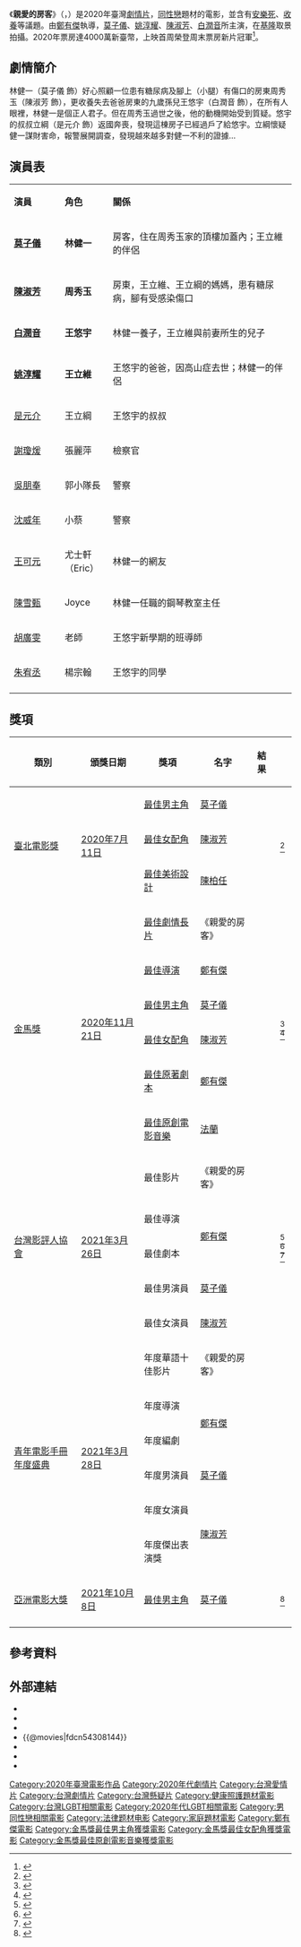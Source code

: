 {{Infobox Film
| name          = 親愛的房客
| original_name = {{lang|en|''Dear Tenant''}}
| image         = 親愛的房客.jpg
| image_size    = 
| caption       = 
| film name     = 
| sec-title     = 
| director      = [[鄭有傑|鄭有傑]]
| producer      = [[楊雅喆|楊雅喆]]、鄭有傑
| producer_2    = 林仕肯
| writer        = 鄭有傑
| screenplay    = 
| story         = 
| based_on      = 
| narrator      = 
| production_supervisor = 
| starring      = {{plainlist |
* [[莫子儀|莫子儀]]
* [[陳淑芳|陳淑芳]]
* [[白潤音|白潤音]]
}}
| music         = [[法蘭黛樂團|法蘭]]
| maintheme     = 
| endtheme      = 
| cinematography = 張宇翰
| editing       = [[陳曉東_(剪接師)|陳曉東]]、鄭有傑
| effect        = 蔡瀚陞、陳亦偉、鄭元凱
| studio        = 一期一會影像製作有限公司<br>邊境映象藝文有限公司
| runtime       = 106分鐘
| country       = {{台灣電影產地}}
| language      = 華語
| released      = {{film date|2020|7|4|[[2020年台北電影節|台北電影節]]|2020|10|23|臺灣|2020|11|12|香港|2021|7|23|日本}}
| distributor   = 牽猴子整合行銷股份有限公司
| issue_date    = 
| sarft_id      = 
| budget        = 
| gross         = [[新臺幣|新臺幣]]38,678,112元<ref>{{cite web|url=https://www.tfi.org.tw/Content/TFI/PublicInfo/全國電影票房2021年0308-0314統計資訊.pdf?|title=全國電影票房2021年03/08-03/14統計資訊|website=[[國家電影及視聽文化中心|國家電影及視聽文化中心]]|date=2021-03-18|accessdate=2021-03-24|archive-date=2021-03-18|archive-url=https://web.archive.org/web/20210318064727/https://www.tfi.org.tw/Content/TFI/PublicInfo/%E5%85%A8%E5%9C%8B%E9%9B%BB%E5%BD%B1%E7%A5%A8%E6%88%BF2021%E5%B9%B40308-0314%E7%B5%B1%E8%A8%88%E8%B3%87%E8%A8%8A.pdf|dead-url=no}}</ref>
| website       = 
}}

《'''親愛的房客'''》（{{lang-en|''Dear Tenant''}}，{{lang-ja|親愛なる君へ}}）是2020年臺灣[[劇情片|劇情片]]，[[同性戀|同性戀]]題材的電影，並含有[[安樂死|安樂死]]、[[收養|收養]]等議題。由[[鄭有傑|鄭有傑]]執導，[[莫子儀|莫子儀]]、[[姚淳耀|姚淳耀]]、[[陳淑芳|陳淑芳]]、[[白潤音|白潤音]]所主演，在[[基隆|基隆]]取景拍攝。2020年票房達4000萬新臺幣，上映首周榮登周末票房新片冠軍<ref>{{Cite web |url=https://star.ettoday.net/news/1839883?fbclid=IwAR3Gypwsoa0YKXMh_T9bOt_x680QRGYPnS7pw9JzVdrMxEGsPsKBebTjG1I |title=《親愛的房客》票房出爐！「全場觀眾爆哭」曾敬驊落淚：整顆心抽動好幾次 |access-date=2020-10-26 |archive-date=2021-04-10 |archive-url=https://web.archive.org/web/20210410171242/https://star.ettoday.net/news/1839883?fbclid=IwAR3Gypwsoa0YKXMh_T9bOt_x680QRGYPnS7pw9JzVdrMxEGsPsKBebTjG1I |dead-url=no }}</ref>。

==劇情簡介==
林健一（莫子儀 飾）好心照顧一位患有糖尿病及腳上（小腿）有傷口的房東周秀玉（陳淑芳 飾），更收養失去爸爸房東的九歲孫兒王悠宇（白潤音 飾），在所有人眼裡，林健一是個正人君子。但在周秀玉過世之後，他的動機開始受到質疑。悠宇的叔叔立綱（是元介 飾）返國奔喪，發現這棟房子已經過戶了給悠宇。立綱懷疑健一謀財害命，報警展開調查，發現越來越多對健一不利的證據…

==演員表==
{|class="wikitable" width="65%"
|- style="background:cornflowerblue; color:snow" align=center 
|style="width:18%"|'''演員'''||style="width:17%"|'''角色'''||'''關係'''
|-
| '''[[莫子儀|莫子儀]]''' || '''林健一''' || 房客，住在周秀玉家的頂樓加蓋內；王立維的伴侶
|-
| '''[[陳淑芳|陳淑芳]]''' || '''周秀玉''' || 房東，王立維、王立綱的媽媽，患有糖尿病，腳有受感染傷口
|-
| '''[[白潤音|白潤音]]''' || '''王悠宇''' || 林健一養子，王立維與前妻所生的兒子
|-
| '''[[姚淳耀|姚淳耀]]''' || '''王立維''' || 王悠宇的爸爸，因高山症去世；林健一的伴侶
|-
| [[是元介|是元介]] || 王立綱 || 王悠宇的叔叔
|-
| [[謝瓊煖|謝瓊煖]] || 張麗萍 || 檢察官
|-
| [[吳朋奉|吳朋奉]] || 郭小隊長 || 警察
|-
| [[沈威年|沈威年]] || 小蔡 || 警察
|-
| [[王可元|王可元]] || 尤士軒（Eric）|| 林健一的網友
|-
| [[陳雪甄|陳雪甄]] || Joyce || 林健一任職的鋼琴教室主任
|-
| [[胡廣雯|胡廣雯]] || 老師 || 王悠宇新學期的班導師
|-
| [[朱宥丞|朱宥丞]] || 楊宗翰 || 王悠宇的同學
|-
|}

== 獎項 ==
{| class="wikitable sortable plainrowheaders"
! 類別
! 頒獎日期
! 獎項
! 名字
! 結果
! scope="col" class="unsortable"| {{Abbr|參考|參考文獻}}
|-
| rowspan="3"| [[臺北電影獎|臺北電影獎]]
| rowspan="3"| [[2020年臺北電影獎|2020年7月11日]]
| [[台北電影獎最佳男主角|最佳男主角]]
| [[莫子儀|莫子儀]]
|{{won}}
| rowspan="3" style="text-align:center;"| <ref>{{cite news|title=台北電影獎入圍名單／《下半場》14項大贏家！范少勳「雙料入圍」影帝、新人|publisher=ETtoday|url=https://star.ettoday.net/news/1714922?redirect=1|date=2020-05-15|author=洪文、羅凌筠|accessdate=2020-05-15|language=zh-hant|archive-date=2020-07-11|archive-url=https://web.archive.org/web/20200711213106/https://star.ettoday.net/news/1714922?redirect=1|dead-url=yes}}</ref>
|-
| [[台北電影獎最佳女配角|最佳女配角]]
| [[陳淑芳|陳淑芳]]
|{{nom}}
|-
| [[台北電影獎最佳美術設計|最佳美術設計]]
| [[陳柏任|陳柏任]]
|{{nom}}
|-
| rowspan="6"| [[金馬獎|金馬獎]]
| rowspan="6"| [[第57屆金馬獎|2020年11月21日]]
| [[金馬獎最佳劇情長片|最佳劇情長片]]
| 《親愛的房客》
|{{nom}}
| rowspan="6" style="text-align:center;"|<ref>{{Cite web |url=https://udn.com/news/story/7328/5034332 |title=親愛的房客金馬奪3金 導演決定基隆拍攝因想起父親爆淚 |access-date=2020-11-23 |archive-date=2021-01-07 |archive-url=https://web.archive.org/web/20210107065908/https://udn.com/news/story/7328/5034332 |dead-url=no }}</ref> <ref>{{Cite web |url=https://www.twreporter.org/a/2020-taipei-golden-horse-film-festival-cheng-yu-chieh-dear-tenant?gclid=CjwKCAiA2O39BRBjEiwApB2Iku99ew1KYlXSB5JRo1M-rryrK_UEcCREINsOH7rBGA28dr_7wSQy7hoCUcUQAvD_BwE |title=怨久了，也愛了──解開爆炸的約束，鄭有傑《親愛的房客》從不幸的缺口探索幸福的入口 |access-date=2020-11-23 |archive-date=2021-01-17 |archive-url=https://web.archive.org/web/20210117192129/https://www.twreporter.org/a/2020-taipei-golden-horse-film-festival-cheng-yu-chieh-dear-tenant?gclid=CjwKCAiA2O39BRBjEiwApB2Iku99ew1KYlXSB5JRo1M-rryrK_UEcCREINsOH7rBGA28dr_7wSQy7hoCUcUQAvD_BwE |dead-url=no }}</ref>
|-
| [[金馬獎最佳導演|最佳導演]]
| [[鄭有傑|鄭有傑]]
|{{nom}}
|-
| [[金馬獎最佳男主角|最佳男主角]]
| [[莫子儀|莫子儀]]
|{{won}}
|-
| [[金馬獎最佳女配角|最佳女配角]]
| [[陳淑芳|陳淑芳]]
|{{won}}
|-
| [[金馬獎最佳原著劇本|最佳原著劇本]]
| [[鄭有傑|鄭有傑]]
|{{nom}}
|-
| [[金馬獎最佳原創電影音樂|最佳原創電影音樂]]
| [[法蘭黛樂團|法蘭]]
| {{won}}
|-
| rowspan="5"|[[台灣影評人協會|台灣影評人協會]]
| rowspan="5"|[[台灣影評人協會#第二屆（2021）|2021年3月26日]]
| 最佳影片
| 《親愛的房客》
| {{nom}}
| rowspan="5" style="text-align:center;"|<ref>{{cite web|url=https://www.facebook.com/TaiwanFilmCriticsSociety/posts/873212859909060|title=第二屆台灣影評人協會獎入圍名單今日揭曉，《同學麥娜絲》大熱門|work=[[Facebook|Facebook]]|author=[[台灣影評人協會|台灣影評人協會]]|date=2021-01-20|accessdate=2021-01-30|archive-date=2021-02-13|archive-url=https://web.archive.org/web/20210213075646/https://www.facebook.com/login/?next=https%3A%2F%2Fwww.facebook.com%2FTaiwanFilmCriticsSociety%2Fposts%2F873212859909060|dead-url=no}}</ref><br /><ref name="2rdWinner">{{cite web|url=https://www.facebook.com/TaiwanFilmCriticsSociety/posts/909887789574900|title=【本日新聞稿：台灣影評人協會獎最佳影片由《阿紫》獲得，陳玉勳獲最佳導演】|work=Facebook|author=台灣影評人協會|date=2021-03-26|accessdate=2021-03-26|archive-date=2021-03-26|archive-url=https://web.archive.org/web/20210326120837/https://www.facebook.com/TaiwanFilmCriticsSociety/posts/909887789574900|dead-url=no}}</ref><br /><ref name="2ndcna">{{cite web|url=https://www.cna.com.tw/news/amov/202103260144.aspx|title=影視聽傑出工作者頒獎 鼓勵年輕影人創作|work=中央通訊社|author=王心妤|date=2021-03-26|accessdate=2021-03-26|archive-date=2021-03-26|archive-url=https://web.archive.org/web/20210326122611/https://www.cna.com.tw/news/amov/202103260144.aspx|dead-url=no}}</ref>
|-
| 最佳導演
| rowspan="2"|[[鄭有傑|鄭有傑]]
| {{nom}}
|-
| 最佳劇本
| {{nom}}
|-
| 最佳男演員
| [[莫子儀|莫子儀]]
| {{won}}
|-
| 最佳女演員
| [[陳淑芳|陳淑芳]]
| {{nom}}
|-
| rowspan="6"|[[青年電影手冊年度盛典|青年電影手冊年度盛典]]
| rowspan="6"|[[第12屆青年電影手冊年度盛典|2021年3月28日]]
| 年度華語十佳影片 
| 《親愛的房客》
| {{won}}
| rowspan="6" style="text-align:center;"|
|-
| 年度導演
| rowspan="2"|[[鄭有傑|鄭有傑]]
| {{nom}}
|-
| 年度編劇
| {{nom}}
|-
| 年度男演員
| [[莫子儀|莫子儀]]
| {{won}}
|-
| 年度女演員
| rowspan="2"|[[陳淑芳|陳淑芳]]
| {{nom}}
|-
| 年度傑出表演獎
| {{won}}
|-
| rowspan="1"|[[亞洲電影大獎|亞洲電影大獎]]
| rowspan="1"|[[第15屆亞洲電影大獎|2021年10月8日]]
| [[亞洲電影大獎最佳男主角|最佳男主角]]
| [[莫子儀|莫子儀]]
| {{nom}}
| rowspan="1" style="text-align:center;"|<ref>{{cite web|url=http://www.afa-academy.com/post?id=1304&cat=8&mid=8&t=news|title=第十五屆亞洲電影大獎入圍名單及評審主席公布|work=[[亞洲電影大獎學院|亞洲電影大獎學院]]|date=2021-09-09|accessdate=2021-09-09}}</ref>
|-
|}

== 參考資料 ==
{{reflist}}

== 外部連結 ==
* {{facebook}}
* {{instagram}}
* {{douban|35069520}}
* {{@movies|fdcn54308144}}
* {{Yahoomovie id|10707}}
* {{imdb title|tt12359272}}
* {{Taiwancinema|id=85178}}

{{鄭有傑}}
{{金馬獎最佳原創電影音樂}}
{{青年電影手冊華語十佳頒獎典禮華語十佳電影}}
{{Portal bar|臺灣|文化|電影}}
{{DEFAULTSORT: Dear tenant}}
[[Category:2020年臺灣電影作品|Category:2020年臺灣電影作品]]
[[Category:2020年代劇情片|Category:2020年代劇情片]]
[[Category:台灣愛情片|Category:台灣愛情片]]
[[Category:台灣劇情片|Category:台灣劇情片]]
[[Category:台灣懸疑片|Category:台灣懸疑片]]
[[Category:健康照護題材電影|Category:健康照護題材電影]]
[[Category:台灣LGBT相關電影|Category:台灣LGBT相關電影]]
[[Category:2020年代LGBT相關電影|Category:2020年代LGBT相關電影]]
[[Category:男同性戀相關電影|Category:男同性戀相關電影]]
[[Category:法律题材电影|Category:法律题材电影]]
[[Category:家庭題材電影|Category:家庭題材電影]]
[[Category:鄭有傑電影|Category:鄭有傑電影]]
[[Category:金馬獎最佳男主角獲獎電影|Category:金馬獎最佳男主角獲獎電影]]
[[Category:金馬獎最佳女配角獲獎電影|Category:金馬獎最佳女配角獲獎電影]]
[[Category:金馬獎最佳原創電影音樂獲獎電影|Category:金馬獎最佳原創電影音樂獲獎電影]]